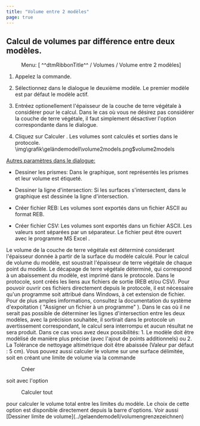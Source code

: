 ```yaml
---
title: "Volume entre 2 modèles"
page: true
---
```

## Calcul de volumes par diff&#233;rence entre deux mod&#232;les.
 <Menu> Menu: [ ^^dtmRibbonTitle^^ / Volumes / Volume entre 2 modèles] </Menu> 


1. Appelez la commande.

2. S&#233;lectionnez dans le dialogue le deuxi&#232;me mod&#232;le. Le premier mod&#232;le est par d&#233;faut le mod&#232;le actif.

3. Entr&#233;ez <Bold> optionellement </Bold>  l&#39;&#233;paisseur de la couche de terre v&#233;g&#233;tale &#224; consid&#233;rer pour le calcul. Dans le cas o&#249; vous ne d&#233;sirez pas consid&#233;rer la couche de terre v&#233;g&#233;tale, il faut simplement d&#233;sactiver l&#39;option correspondante dans le dialogue.

4. Cliquez sur <Border>Calculer</Border> . Les volumes sont calcul&#233;s et sorties dans le protocole.<Image>\img\grafik\geländemodell\volume2models.png$volume2models</Image>

 <U>  <Bold> Autres param&#232;tres dans le dialogue: </Bold>  </U> 

- <Bold> Dessiner les prismes: </Bold>  Dans le graphique, sont repr&#233;sent&#233;s les prismes et leur volume est &#233;tiquet&#233;.

- <Bold> Dessiner la ligne d&#39;intersection: </Bold>  Si les surfaces s&#39;intersectent, dans le graphique est dessin&#233;e la ligne d&#39;intersection.

- <Bold> Cr&#233;er fichier REB: </Bold>  Les volumes sont export&#233;s dans un fichier ASCII au format REB.

- <Bold> Cr&#233;er fichier CSV: </Bold>  Les volumes sont export&#233;s dans un fichier ASCII. Les valeurs sont s&#233;par&#233;es par un s&#233;parateur. Le fichier peut &#234;tre ouvert avec le programme <Italic> MS Excel </Italic> .



<Success>
Le volume de la couche de terre v&#233;g&#233;tale est d&#233;termin&#233; considerant l&#39;&#233;paisseur donn&#233;e &#224; partir de la surface du mod&#232;le calcul&#233;. Pour le calcul de volume du mod&#232;le, est soustrait l&#39;&#233;paisseur de terre v&#233;g&#233;tale de chaque point du mod&#232;le. Le d&#233;capage de terre v&#233;g&#233;tale d&#233;termin&#233;, qui correspond &#224; un abaissement du mod&#232;le, est imprim&#233; dans le protocole.
</Success>


<Success>
Dans le protocole, sont cr&#233;&#233;s les liens aux fichiers de sortie (REB et/ou CSV). Pour pouvoir ouvrir ces fichiers directement depuis le protocole, il est n&#233;cessaire qu&#39;un programme soit attribu&#233; dans Windows, &#224; cet extension de fichier. Pour de plus amples imformations, consultez la documentation du syst&#232;me d&#39;expoitation ( <Italic> &quot;Assigner un fichier &#224; un programme&quot; </Italic> ).
</Success>

<Warning>
Dans le cas o&#249; il ne serait pas possible de d&#233;terminer les lignes d&#39;intersection entre les deux mod&#232;les, avec la pr&#233;cision souhait&#233;e, il sortirait dans le protocole un avertissement correspondant, le calcul sera interrompu et aucun r&#233;sultat ne sera produit. Dans ce cas vous avez deux possibilit&#233;s:
1.	Le mod&#232;le doit &#234;tre mod&#232;lis&#233; de mani&#232;re plus pr&#233;cise (avec l&#39;ajout de points additionnels) ou
2.	La Tol&#233;rance de nettoyage altim&#233;trique doit &#234;tre abaiss&#233;e (Valeur par d&#233;faut : 5 cm).
</Warning>


<Success>
Vous pouvez aussi calculer le volume sur une surface d&#233;limit&#233;e, soit en cr&#233;ant une limite de volume via la commande  <Menu>Créer</Menu>  soit avec l&#39;option  <Menu>Calculer tout</Menu>  pour calculer le volume total entre les limites du mod&#232;le. Le choix de cette option est disponible directement depuis la barre d&#39;options. Voir aussi [Dessiner limite de volume](../gelaendemodell/volumengrenzezeichnen)
</Success>


